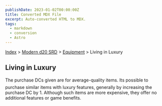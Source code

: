 ```yaml
---
publishDate: 2023-01-02T00:00:00Z
title: Converted MDX File
excerpt: Auto-converted HTML to MDX.
tags:
  - markdown
  - conversion
  - Astro
---
```






[Index](-index) > [Modern d20 SRD](modern-d20-srd-index) > [Equipment](modern-d20-srd-equipment-index) > Living in Luxury




## Living in Luxury


The purchase DCs given are for average-quality items. Its possible to purchase similar items with luxury features, generally by increasing the purchase DC by 1. Although such items are more expensive, they offer no additional features or game benefits.



